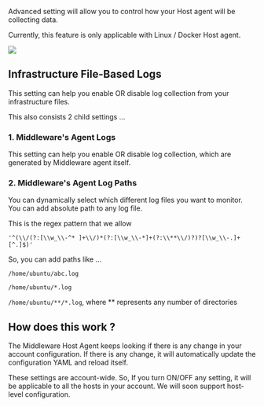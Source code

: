 Advanced setting will allow you to control how your Host agent will be collecting data.

Currently, this feature is only applicable with Linux / Docker Host agent.

<img src="/images/settings/advanced.png" />

## Infrastructure File-Based Logs
This setting can help you enable OR disable log collection from your infrastructure files.

This also consists 2 child settings ...
### 1. Middleware's Agent Logs
This setting can help you enable OR disable log collection, which are generated by Middleware agent itself.

### 2. Middleware's Agent Log Paths
You can dynamically select which different log files you want to monitor.
You can add absolute path to any log file. 

This is the regex pattern that we allow
```
'^(\\/(?:[\\w_\\-^* ]+\\/)*(?:[\\w_\\-*]+(?:\\**\\/)?)?[\\w_\\-.]+[^.]$)'
```

So, you can add paths like ...

`/home/ubuntu/abc.log`

`/home/ubuntu/*.log`

`/home/ubuntu/**/*.log`, where ** represents any number of directories

## How does this work ?
The Middleware Host Agent keeps looking if there is any change in your account configuration.
If there is any change, it will automatically update the configuration YAML and reload itself.

<Note>These settings are account-wide.
So, If you turn ON/OFF any setting, it will be applicable to all the hosts in your account.
We will soon support host-level configuration.</Note>